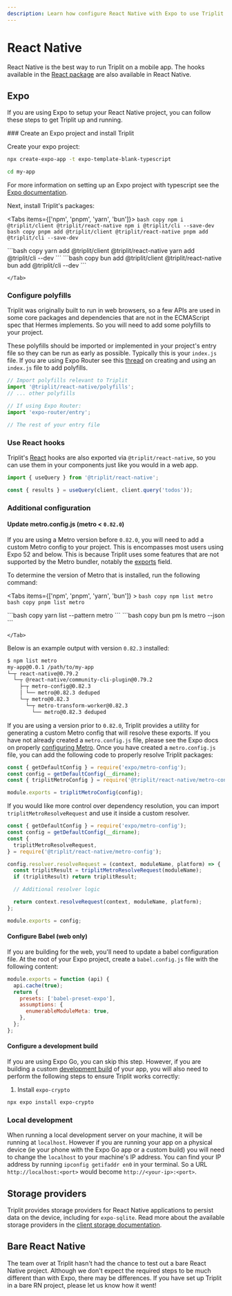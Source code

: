 ```yaml
---
description: Learn how configure React Native with Expo to use Triplit in your mobile app.
---
```



# React Native

React Native is the best way to run Triplit on a mobile app. The hooks available in the [React package](/frameworks/react) are also available in React Native.

## Expo

If you are using Expo to setup your React Native project, you can follow these steps to get Triplit up and running.

<Steps>
### Create an Expo project and install Triplit

Create your expo project:

```bash
npx create-expo-app -t expo-template-blank-typescript

cd my-app
```

For more information on setting up an Expo project with typescript see the [Expo documentation](https://docs.expo.dev/guides/typescript/).

Next, install Triplit's packages:

<Tabs items={['npm', 'pnpm', 'yarn', 'bun']}>
  <Tab>
    ```bash copy
    npm i @triplit/client @triplit/react-native
    npm i @triplit/cli --save-dev
    ```
  </Tab>
  <Tab>
    ```bash copy
    pnpm add @triplit/client @triplit/react-native
    pnpm add @triplit/cli --save-dev
    ```

  </Tab>
  <Tab>
    ```bash copy
    yarn add @triplit/client @triplit/react-native
    yarn add @triplit/cli --dev
    ```

  </Tab>
  <Tab>
    ```bash copy
    bun add @triplit/client @triplit/react-native
    bun add @triplit/cli --dev
    ```
    
    </Tab>
</Tabs>

### Configure polyfills

Triplit was originally built to run in web browsers, so a few APIs are used in some core packages and dependencies that are not in the ECMAScript spec that Hermes implements. So you will need to add some polyfills to your project.

These polyfills should be imported or implemented in your project's entry file so they can be run as early as possible. Typically this is your `index.js` file. If you are using Expo Router see this [thread](https://github.com/expo/expo/discussions/25122) on creating and using an `index.js` file to add polyfills.

```javascript
// Import polyfills relevant to Triplit
import '@triplit/react-native/polyfills';
// ... other polyfills

// If using Expo Router:
import 'expo-router/entry';

// The rest of your entry file
```

### Use React hooks

Triplit's [React](/frameworks/react) hooks are also exported via `@triplit/react-native`, so you can use them in your components just like you would in a web app.

```typescript
import { useQuery } from '@triplit/react-native';

const { results } = useQuery(client, client.query('todos'));
```

### Additional configuration

#### Update metro.config.js (metro \< `0.82.0`)

If you are using a Metro version before `0.82.0`, you will need to add a custom Metro config to your project. This is encompasses most users using Expo 52 and below. This is because Triplit uses some features that are not supported by the Metro bundler, notably the [exports](https://nodejs.org/docs/latest-v18.x/api/packages.html#package-entry-points) field.

To determine the version of Metro that is installed, run the following command:

<Tabs items={['npm', 'pnpm', 'yarn', 'bun']} >
  <Tab>
    ```bash copy
    npm list metro
    ```
  </Tab>
  <Tab>
    ```bash copy
    pnpm list metro
    ```

  </Tab>
  <Tab>
    ```bash copy
    yarn list --pattern metro
    ```

  </Tab>
  <Tab>
    ```bash copy
    bun pm ls metro --json
    ```

    </Tab>

</Tabs>

Below is an example output with version `0.82.3` installed:

```bash {7}
$ npm list metro
my-app@0.0.1 /path/to/my-app
└─┬ react-native@0.79.2
  └─┬ @react-native/community-cli-plugin@0.79.2
    ├─┬ metro-config@0.82.3
    │ └── metro@0.82.3 deduped
    └─┬ metro@0.82.3
      └─┬ metro-transform-worker@0.82.3
        └── metro@0.82.3 deduped
```

If you are using a version prior to `0.82.0`, Triplit provides a utility for generating a custom Metro config that will resolve these exports. If you have not already created a `metro.config.js` file, please see the Expo docs on properly [configuring Metro](https://docs.expo.dev/guides/customizing-metro/). Once you have created a `metro.config.js` file, you can add the following code to properly resolve Triplit packages:

```javascript
const { getDefaultConfig } = require('expo/metro-config');
const config = getDefaultConfig(__dirname);
const { triplitMetroConfig } = require('@triplit/react-native/metro-config');

module.exports = triplitMetroConfig(config);
```

If you would like more control over dependency resolution, you can import `triplitMetroResolveRequest` and use it inside a custom resolver.

```javascript
const { getDefaultConfig } = require('expo/metro-config');
const config = getDefaultConfig(__dirname);
const {
  triplitMetroResolveRequest,
} = require('@triplit/react-native/metro-config');

config.resolver.resolveRequest = (context, moduleName, platform) => {
  const triplitResult = triplitMetroResolveRequest(moduleName);
  if (triplitResult) return triplitResult;

  // Additional resolver logic

  return context.resolveRequest(context, moduleName, platform);
};

module.exports = config;
```

#### Configure Babel (web only)

If you are building for the web, you'll need to update a babel configuration file. At the root of your Expo project, create a `babel.config.js` file with the following content:

```javascript
module.exports = function (api) {
  api.cache(true);
  return {
    presets: ['babel-preset-expo'],
    assumptions: {
      enumerableModuleMeta: true,
    },
  };
};
```

#### Configure a development build

If you are using Expo Go, you can skip this step. However, if you are building a custom [development build](https://docs.expo.dev/develop/development-builds/introduction/) of your app, you will also need to perform the following steps to ensure Triplit works correctly:

1. Install `expo-crypto`

```bash
npx expo install expo-crypto
```

</Steps>

### Local development

When running a local development server on your machine, it will be running at `localhost`. However if you are running your app on a physical device (ie your phone with the Expo Go app or a custom build) you will need to change the `localhost` to your machine's IP address. You can find your IP address by running `ipconfig getifaddr en0` in your terminal. So a URL `http://localhost:<port>` would become `http://<your-ip>:<port>`.

## Storage providers

Triplit provides storage providers for React Native applications to persist data on the device, including for `expo-sqlite`. Read more about the available storage providers in the [client storage documentation](/client/storage#in-react-native).

## Bare React Native

The team over at Triplit hasn't had the chance to test out a bare React Native project. Although we don't expect the required steps to be much different than with Expo, there may be differences. If you have set up Triplit in a bare RN project, please let us know how it went!
